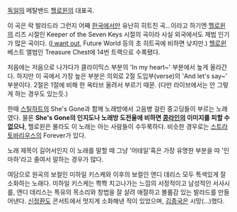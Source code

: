 {{{#!html
<object width="480" height="385"><param name="movie" value="http://www.youtube.com/v/bezhAEYqvxg?fs=1&amp;hl=ko_KR"></param><param name="allowFullScreen" value="true"></param><param name="allowscriptaccess" value="always"></param><embed src="http://www.youtube.com/v/bezhAEYqvxg?fs=1&amp;hl=ko_KR" type="application/x-shockwave-flash" allowscriptaccess="always" allowfullscreen="true" width="480" height="385"></embed></object>
}}}

[[독일]]의 메탈밴드 [[헬로윈]]의 대표곡. 

이 곡은 락 발라드라 그런지 어째 [[한국]]에서만 유난히 히트친 곡...이라고 하기엔 [[헬로윈]]의 리즈 시절인 Keeper of the Seven Keys 시절의 곡이라 사실 외국에서도 제법 인기가 많은 곡이다. ([[I want out]], Future World 등의 초 히트곡에 비하면 낮지만.)
[[헬로윈]] 베스트 앨범인 Treasure Chest에 14번 트랙으로 수록됐다.

처음에는 저음으로 나가다가 클라이믹스 부분의 'In my heart~' 부분에서 높게 올라간다. 하지만 이 곡에서 가장 높은 부분은 의외로 2절 도입부(verse)의 'And let's say~' 부분이다. 2절은 1절에 비해 한 옥타브 올려서 부르기 때문. (다만 라이브에서는 안 그렇게 하는 경우도 있는듯.)

한때 [[스틸하트]]의 She's Gone과 함께 노래방에서 고음병 걸린 중고딩들이 부르는 노래였다. 물론 '''She's Gone의 인지도나 노래방 도전율에 비하면 [[콩라인]]의 이미지를 피할 수 없으나''', 헬로윈은 몰라도 이 노래는 아는 사람들이 수두룩하다. 비슷한 경우로는 [[스트라토바리우스]]의 Forever가 있다.

노래 제목이 길어서인지 이 노래를 말할 때 그냥 '어테일'혹은 가장 유명한 부분을 따 '인마하'라고 줄여서 말하는 경우가 많다.

여담으로 원곡의 보컬인 미하일 키스케와 이후의 보컬인 앤디 데리스 모두 특색있게 잘 소화하는 노래다. 미하일 키스케는 쫙쫙 치고나가는 느낌의 서정적이고 남성적인 서사시를, 앤디 데리스는 특유의 목소리와 창법을 잘 살려 애절하고 볼륨감 있는 발라드를 만들어낸다. [[신정환]]도 콘서트에서 멋지게 소화해낸 적이 있었으며, [[김종국]]은 시망(...)했다.
